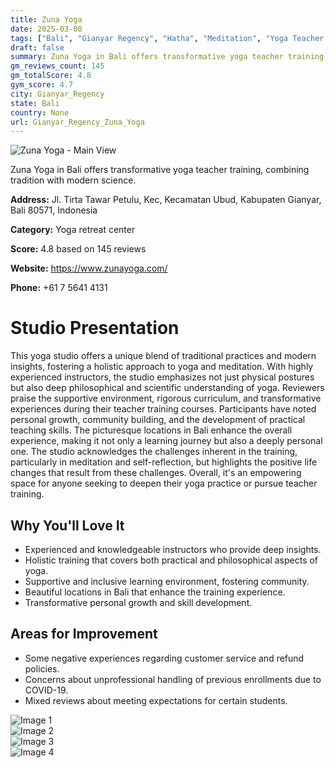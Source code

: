 ```yaml
---
title: Zuna Yoga
date: 2025-03-08
tags: ["Bali", "Gianyar Regency", "Hatha", "Meditation", "Yoga Teacher Training", "transformative", "supportive", "Gianyar Regency"]  
draft: false
summary: Zuna Yoga in Bali offers transformative yoga teacher training, combining tradition with modern science.
gm_reviews_count: 145
gm_totalScore: 4.8
gym_score: 4.7
city: Gianyar_Regency
state: Bali
country: None
url: Gianyar_Regency_Zuna_Yoga
---
```


<div className="aspect-[16/9] relative my-8">
  <img 
    src="https://lh5.googleusercontent.com/p/AF1QipOt_XY0tYVYDkhbXrya1UFa89ofegfty8xMSsU=w1920-h1080-k-no"
    alt="Zuna Yoga - Main View"
    className="object-cover absolute inset-0 w-full h-full rounded-lg"
  />
</div>

Zuna Yoga in Bali offers transformative yoga teacher training, combining tradition with modern science.

**Address:** Jl. Tirta Tawar Petulu, Kec, Kecamatan Ubud, Kabupaten Gianyar, Bali 80571, Indonesia

**Category:** Yoga retreat center

**Score:** 4.8 based on 145 reviews

**Website:** https://www.zunayoga.com/

**Phone:** +61 7 5641 4131

# Studio Presentation

This yoga studio offers a unique blend of traditional practices and modern insights, fostering a holistic approach to yoga and meditation. With highly experienced instructors, the studio emphasizes not just physical postures but also deep philosophical and scientific understanding of yoga. Reviewers praise the supportive environment, rigorous curriculum, and transformative experiences during their teacher training courses. Participants have noted personal growth, community building, and the development of practical teaching skills. The picturesque locations in Bali enhance the overall experience, making it not only a learning journey but also a deeply personal one. The studio acknowledges the challenges inherent in the training, particularly in meditation and self-reflection, but highlights the positive life changes that result from these challenges. Overall, it's an empowering space for anyone seeking to deepen their yoga practice or pursue teacher training.

## Why You'll Love It

- Experienced and knowledgeable instructors who provide deep insights.
- Holistic training that covers both practical and philosophical aspects of yoga.
- Supportive and inclusive learning environment, fostering community.
- Beautiful locations in Bali that enhance the training experience.
- Transformative personal growth and skill development.

## Areas for Improvement

- Some negative experiences regarding customer service and refund policies.
- Concerns about unprofessional handling of previous enrollments due to COVID-19.
- Mixed reviews about meeting expectations for certain students.

<div className="grid grid-cols-1 xl:grid-cols-2 gap-4 my-8">
<div className="aspect-[4/3] relative"><img src="https://lh3.googleusercontent.com/p/AF1QipOhlHMqwEciBfzA6t04_x0PrJ_EQ8wRX5H4CiXA=w1920-h1080-k-no" alt="Image 1" className="object-cover absolute inset-0 w-full h-full rounded-lg" /></div>
<div className="aspect-[4/3] relative"><img src="https://lh5.googleusercontent.com/p/AF1QipMrFH0-Mt2Ymwf-bFnnTwgTaFL4iBWvtdJPdOFu=w1920-h1080-k-no" alt="Image 2" className="object-cover absolute inset-0 w-full h-full rounded-lg" /></div>
<div className="aspect-[4/3] relative"><img src="https://lh5.googleusercontent.com/p/AF1QipOf0oAwpkWpaTDXklwLrADE2rx3MoI2t1QGPAiX=w1920-h1080-k-no" alt="Image 3" className="object-cover absolute inset-0 w-full h-full rounded-lg" /></div>
<div className="aspect-[4/3] relative"><img src="https://lh5.googleusercontent.com/p/AF1QipOowyxiWD_2r_T5bjEaBMrBhu_G_bNMZeeSDRCE=w1920-h1080-k-no" alt="Image 4" className="object-cover absolute inset-0 w-full h-full rounded-lg" /></div>
</div>